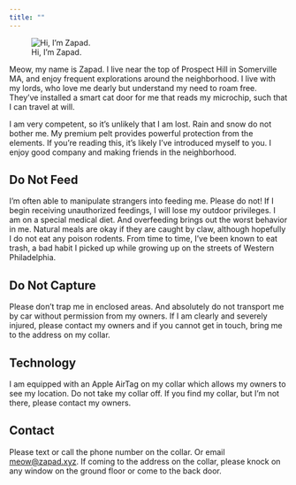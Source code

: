 ```yaml
---
title: ""
---
```


::: {.column-margin}
![Hi, I'm Zapad.](images/portrait.png)
:::

Meow, my name is Zapad.
I live near the top of Prospect Hill in Somerville MA,
and enjoy frequent explorations around the neighborhood.
I live with my lords,
who love me dearly but understand my need to roam free.
They’ve installed a smart cat door for me that reads my microchip,
such that I can travel at will.

I am very competent, so it’s unlikely that I am lost.
Rain and snow do not bother me. My premium pelt provides powerful protection from the elements.
If you’re reading this, it’s likely I’ve introduced myself to you.
I enjoy good company and making friends in the neighborhood.

## Do Not Feed

I’m often able to manipulate strangers into feeding me.
Please do not! If I begin receiving unauthorized feedings,
I will lose my outdoor privileges. I am on a special medical diet.
And overfeeding brings out the worst behavior in me. Natural meals are okay if they are caught by claw,
although hopefully I do not eat any poison rodents.
From time to time, I’ve been known to eat trash,
a bad habit I picked up while growing up on the streets of Western Philadelphia.

## Do Not Capture

Please don’t trap me in enclosed areas.
And absolutely do not transport me by car without permission from my owners.
If I am clearly and severely injured,
please contact my owners and if you cannot get in touch,
bring me to the address on my collar.

## Technology

I am equipped with an Apple AirTag on my collar which allows my owners to see my location.
Do not take my collar off.
If you find my collar,
but I’m not there, please contact my owners.

## Contact

Please text or call the phone number on the collar.
Or email [meow@zapad.xyz](mailto:meow@zapad.xyz).
If coming to the address on the collar,
please knock on any window on the ground floor or come to the back door.

